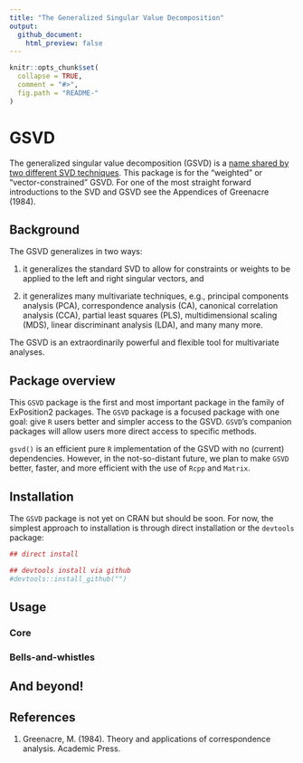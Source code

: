 ```yaml
---
title: "The Generalized Singular Value Decomposition"
output: 
  github_document:
    html_preview: false
---
```


```r
knitr::opts_chunk$set(
  collapse = TRUE,
  comment = "#>",
  fig.path = "README-"
)
```


# GSVD

The generalized singular value decomposition (GSVD) is a [name shared by two different SVD techniques](https://en.wikipedia.org/wiki/Generalized_singular_value_decomposition). This package is for the "weighted" or "vector-constrained" GSVD. For one of the most straight forward introductions to the SVD and GSVD see the Appendices of Greenacre (1984). 

## Background

The GSVD generalizes in two ways: 

1. it generalizes the standard SVD to allow for constraints or weights to be applied to the left and right singular vectors, and

2. it generalizes many multivariate techniques, e.g., principal components analysis (PCA), correspondence analysis (CA), canonical correlation analysis (CCA), partial least squares (PLS), multidimensional scaling (MDS), linear discriminant analysis (LDA), and many many more.

The GSVD is an extraordinarily powerful and flexible tool for multivariate analyses. 


## Package overview

This `GSVD` package is the first and most important package in the family of ExPosition2 packages. The `GSVD` package is a focused package with one goal: give `R` users better and simpler access to the GSVD. `GSVD`'s companion packages will allow users more direct access to specific methods.

`gsvd()` is an efficient pure `R` implementation of the GSVD with no (current) dependencies. However, in the not-so-distant future, we plan to make `GSVD` better, faster, and more efficient with the use of `Rcpp` and `Matrix`. 


## Installation

The `GSVD` package is not yet on CRAN but should be soon. For now, the simplest approach to installation is through direct installation or the `devtools` package:

```r
## direct install

## devtools install via github
#devtools::install_github("")
```

## Usage

### Core

### Bells-and-whistles

## And beyond!

## References

1. Greenacre, M. (1984). Theory and applications of correspondence analysis. Academic Press.

